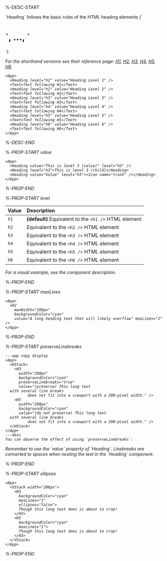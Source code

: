 %-DESC-START

<Callout type="info" emoji="📔">
`Heading` follows the basic rules of the HTML heading elements (`<h1>`, ..., `<h6>`).
</Callout>

For the shorthand versions see their reference page: [H1](./H1), [H2](./H2), [H3](./H3), [H4](./H4), [H5](./H5), [H6](./H6).

```xmlui-pg copy display name="Example: Headings with levels"
<App>
  <Heading level="h1" value="Heading Level 1" />
  <Text>Text following H1</Text>
  <Heading level="h2" value="Heading Level 2" />
  <Text>Text following H2</Text>
  <Heading level="h3" value="Heading Level 3" />
  <Text>Text following H3</Text>
  <Heading level="h4" value="Heading Level 4" />
  <Text>Text following H4</Text>
  <Heading level="h5" value="Heading Level 5" />
  <Text>Text following H5</Text>
  <Heading level="h6" value="Heading Level 6" />
  <Text>Text following H6</Text>
</App>
```

%-DESC-END

%-PROP-START value

```xmlui-pg copy display name="Example: value"
<App>
  <Heading value="This is level 3 (value)" level="h3" />
  <Heading level="h3">This is level 3 (child)</Heading>
  <Heading value="Value" level="h3"><Icon name="trash" /></Heading>
</App>
```

%-PROP-END

%-PROP-START level

| Value | Description                                           |
| :---- | :---------------------------------------------------- |
| `h1`  | **(default)** Equivalent to the `<h1 />` HTML element |
| `h2`  | Equivalent to the `<h2 />` HTML element               |
| `h3`  | Equivalent to the `<h3 />` HTML element               |
| `h4`  | Equivalent to the `<h4 />` HTML element               |
| `h5`  | Equivalent to the `<h5 />` HTML element               |
| `h6`  | Equivalent to the `<h6 />` HTML element               |

For a visual example, see the component description.

%-PROP-END

%-PROP-START maxLines

```xmlui-pg copy display name="Example: maxLines"
<App>
  <H2
    maxWidth="160px"
    backgroundColor="cyan"
    value="A long heading text that will likely overflow" maxLines="2" />
</App>
```

%-PROP-END

%-PROP-START preserveLinebreaks

```xmlui-pg copy {5} display name="Example: preserveLinebreaks"
---app copy display
<App>
  <HStack>
    <H3
      width="200px"
      backgroundColor="cyan"
      preserveLinebreaks="true"
      value="(preserve) This long text
  with several line breaks
          does not fit into a viewport with a 200-pixel width." />
    <H3
      width="200px"
      backgroundColor="cyan"
      value="(do not preserve) This long text
  with several line breaks
          does not fit into a viewport with a 200-pixel width." />
  </HStack>
</App>
---desc
You can observe the effect of using `preserveLinebreaks`:
```

<Callout type="info" emoji="📔">
Remember to use the `value` property of `Heading`.
Linebreaks are converted to spaces when nesting the text in the `Heading` component.
</Callout>

%-PROP-END

%-PROP-START ellipses

```xmlui-pg copy {4} display name="Example: ellipses"
<App>
  <VStack width="200px">
    <H3
      backgroundColor="cyan"
      maxLines="1"
      ellipses="false">
      Though this long text does is about to crop!
    </H3>
    <H3
      backgroundColor="cyan"
      maxLines="1">
      Though this long text does is about to crop!
    </H3>
  </VStack>
</App>
```

%-PROP-END
